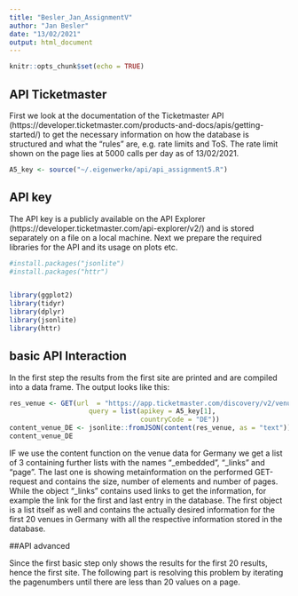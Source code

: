 ```yaml
---
title: "Besler_Jan_AssignmentV"
author: "Jan Besler"
date: "13/02/2021"
output: html_document
---
```


```r
knitr::opts_chunk$set(echo = TRUE)
```

## API Ticketmaster
First we look at the documentation of the Ticketmaster API (https://developer.ticketmaster.com/products-and-docs/apis/getting-started/) to get the necessary information on how the database is structured and what the "rules" are, e.g. rate limits and ToS.
The rate limit shown on the page lies at 5000 calls per day as of 13/02/2021.

```r
A5_key <- source("~/.eigenwerke/api/api_assignment5.R")

```

## API key
The API key is a publicly available on the API Explorer (https://developer.ticketmaster.com/api-explorer/v2/) and is stored separately on a file on a local machine. Next we prepare the required libraries for the API and its usage on plots etc.

```r
#install.packages("jsonlite")
#install.packages("httr")


library(ggplot2)
library(tidyr)
library(dplyr)
library(jsonlite)
library(httr)

```

## basic API Interaction
In the first step the results from the first site are printed and are compiled into a data frame.
The output looks like this:

``` r
res_venue <- GET(url  = "https://app.ticketmaster.com/discovery/v2/venues.json?",
                    query = list(apikey = A5_key[1],
                                 countryCode = "DE"))
content_venue_DE <- jsonlite::fromJSON(content(res_venue, as = "text"))
content_venue_DE
```

IF we use the content function on the venue data for Germany we get a list of 3 containing further lists with the names "_embedded", "_links" and "page". The last one is showing metainformation on the performed GET-request and contains the size, number of elements and number of pages. While the object "_links" contains used links to get the information, for example the link for the first and last entry in the database. The first object is a list itself as well and contains the actually desired information for the first 20 venues in Germany with all the respective information stored in the database.

##API advanced

Since the first basic step only shows the results for the first 20 results, hence the first site. The following part is resolving this problem by iterating the pagenumbers until there are less than 20 values on a page.

``` r



```